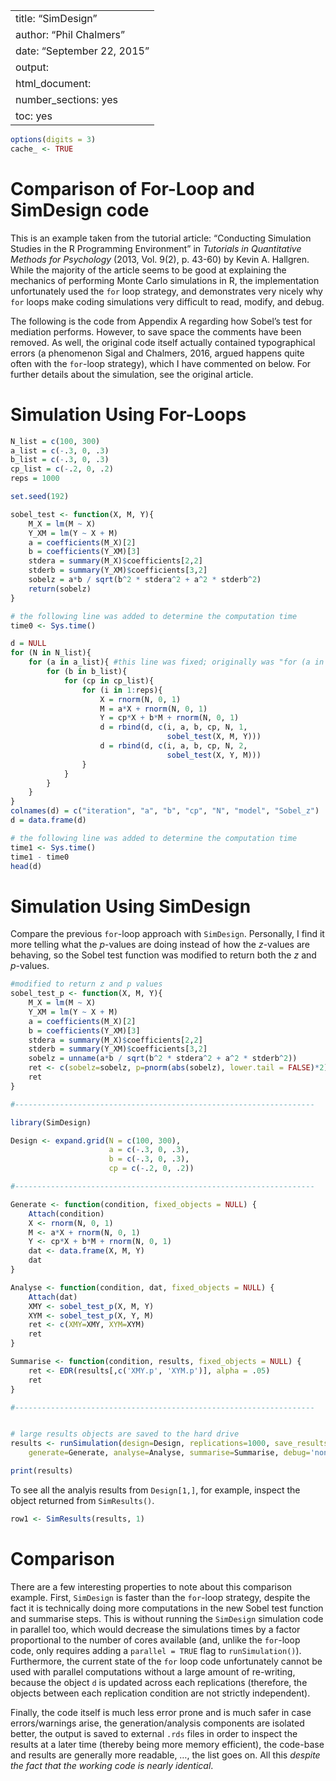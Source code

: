 %\VignetteIndexEntry{SimDesign}
%\VignetteEngine{knitr::knitr}
---
title: "SimDesign"
author: "Phil Chalmers"
date: "September 22, 2015"
output:
  html_document:
    number_sections: yes
    toc: yes
---

```r
options(digits = 3)
cache_ <- TRUE
```


# Comparison of For-Loop and SimDesign code

This is an example taken from the tutorial article: "Conducting Simulation Studies in the
R Programming Environment" in *Tutorials in Quantitative Methods for Psychology*
(2013, Vol. 9(2), p. 43-60) by Kevin A. Hallgren. While the majority of the article seems to be good at explaining the mechanics of performing Monte Carlo simulations in R, the implementation unfortunately used the `for` loop strategy, and demonstrates very nicely why `for` loops make coding simulations very difficult to read, modify, and debug. 

The following is the code from Appendix A regarding how Sobel's test for mediation performs. However, to save space the comments have been removed. As well, the original code itself actually contained typographical errors (a phenomenon Sigal and Chalmers, 2016, argued happens quite often with the `for`-loop strategy), which I have commented on below. For further details about the simulation, see the original article. 

# Simulation Using For-Loops

```r
N_list = c(100, 300)
a_list = c(-.3, 0, .3)
b_list = c(-.3, 0, .3)
cp_list = c(-.2, 0, .2) 
reps = 1000

set.seed(192)

sobel_test <- function(X, M, Y){
    M_X = lm(M ~ X)
    Y_XM = lm(Y ~ X + M)
    a = coefficients(M_X)[2]
    b = coefficients(Y_XM)[3]
    stdera = summary(M_X)$coefficients[2,2] 
    stderb = summary(Y_XM)$coefficients[3,2]
    sobelz = a*b / sqrt(b^2 * stdera^2 + a^2 * stderb^2) 
    return(sobelz)
}

# the following line was added to determine the computation time
time0 <- Sys.time()

d = NULL
for (N in N_list){
    for (a in a_list){ #this line was fixed; originally was "for (a in 1:a_list){"
        for (b in b_list){
            for (cp in cp_list){
                for (i in 1:reps){
                    X = rnorm(N, 0, 1)
                    M = a*X + rnorm(N, 0, 1)
                    Y = cp*X + b*M + rnorm(N, 0, 1)
                    d = rbind(d, c(i, a, b, cp, N, 1,
                                   sobel_test(X, M, Y)))
                    d = rbind(d, c(i, a, b, cp, N, 2,
                                   sobel_test(X, Y, M)))
                }
            }
        }
    }
}
colnames(d) = c("iteration", "a", "b", "cp", "N", "model", "Sobel_z")
d = data.frame(d)

# the following line was added to determine the computation time
time1 <- Sys.time()
time1 - time0
head(d)
```

# Simulation Using SimDesign

Compare the previous `for`-loop approach with `SimDesign`. Personally, I find it more telling what the $p$-values are doing instead of how the $z$-values are behaving, so the Sobel test function was modified to return both the $z$ and $p$-values.

```r
#modified to return z and p values
sobel_test_p <- function(X, M, Y){
    M_X = lm(M ~ X)
    Y_XM = lm(Y ~ X + M)
    a = coefficients(M_X)[2]
    b = coefficients(Y_XM)[3]
    stdera = summary(M_X)$coefficients[2,2] 
    stderb = summary(Y_XM)$coefficients[3,2]
    sobelz = unname(a*b / sqrt(b^2 * stdera^2 + a^2 * stderb^2))
    ret <- c(sobelz=sobelz, p=pnorm(abs(sobelz), lower.tail = FALSE)*2)
    ret
}

#-------------------------------------------------------------------

library(SimDesign)

Design <- expand.grid(N = c(100, 300),
                      a = c(-.3, 0, .3),
                      b = c(-.3, 0, .3),
                      cp = c(-.2, 0, .2))

#-------------------------------------------------------------------

Generate <- function(condition, fixed_objects = NULL) {
    Attach(condition)
    X <- rnorm(N, 0, 1)
    M <- a*X + rnorm(N, 0, 1)
    Y <- cp*X + b*M + rnorm(N, 0, 1)
    dat <- data.frame(X, M, Y)
    dat
}

Analyse <- function(condition, dat, fixed_objects = NULL) {
	Attach(dat)
    XMY <- sobel_test_p(X, M, Y)
    XYM <- sobel_test_p(X, Y, M)
    ret <- c(XMY=XMY, XYM=XYM)
    ret
}

Summarise <- function(condition, results, fixed_objects = NULL) {
    ret <- EDR(results[,c('XMY.p', 'XYM.p')], alpha = .05)
    ret
}

#-------------------------------------------------------------------


# large results objects are saved to the hard drive
results <- runSimulation(design=Design, replications=1000, save_results=TRUE,
    generate=Generate, analyse=Analyse, summarise=Summarise, debug='none')
```

```r
print(results)
```

To see all the analyis results from `Design[1,]`, for example, inspect the object returned from `SimResults()`.

```r
row1 <- SimResults(results, 1)
```

# Comparison

There are a few interesting properties to note about this comparison example. First, `SimDesign` is faster than the `for`-loop strategy, despite the fact it is technically doing more computations in the new Sobel test function and summarise steps. This is without running the `SimDesign` simulation code in parallel too, which would decrease the simulations times by a factor proportional to the number of cores available (and, unlike the `for`-loop code, only requires adding a `parallel = TRUE` flag to `runSimulation()`). Furthermore, the current state of the `for` loop code unfortunately cannot be used with parallel computations without a large amount of re-writing, because the object `d` is updated across each replications (therefore, the objects between each replication condition are not strictly independent).

Finally, the code itself is much less error prone and is much safer in case errors/warnings arise, the generation/analysis components are isolated better, the output is saved to external `.rds` files in order to inspect the results at a later time (thereby being more memory efficient), the code-base and results are generally more readable, ..., the list goes on. All this *despite the fact that the working code is nearly identical*. 